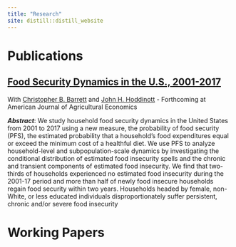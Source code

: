 ```yaml
---
title: "Research"
site: distill::distill_website
---
```

# Publications


## [Food Security Dynamics in the U.S., 2001-2017](files/AJAE MS#22016_manuscript_Jun 2023 Revision.pdf){target="_blank"}

With [Christopher B. Barrett](http://barrett.dyson.cornell.edu/){target="_blank"} and [John H. Hoddinott](https://www.human.cornell.edu/people/jfh246){target="_blank"} - Forthcoming at American Journal of Agricultural Economics

***Abstract***: We study household food security dynamics in the United States from 2001 to 2017 using a new measure, the probability of food security (PFS), the estimated probability that a household’s food expenditures equal or exceed the minimum cost of a healthful diet. We use PFS to analyze household-level and subpopulation-scale dynamics by investigating the conditional distribution of estimated food insecurity spells and the chronic and transient components of estimated food insecurity. We find that two-thirds of households experienced no estimated food insecurity during the 2001-17 period and more than half of newly food insecure households regain food security within two years. Households headed by female, non-White, or less educated individuals disproportionately suffer persistent, chronic and/or severe food
insecurity

<!-- ## [Alcohol Ban and Crime: The ABC's of the Bihar Prohibition](files/EDCC-alcoholban-ms.pdf){target="_blank"} -->

<!-- With [Kalyani Chaudhuri](https://economics.ucdavis.edu/people/kalyanic){target="_blank"}, [Revathy Suryanarayana](https://revathy-suryanarayana.github.io/){target="_blank"} and [Mrithyunjayan Nilayamgode](https://economics.virginia.edu/people/profile/mn4yk){target="_blank"} - Forthcoming at Economic Development \& Cultural Change -->

<!-- ***Abstract***: We studied the relationship between alcohol consumption and crime using the implementation of a statewide total prohibition of alcohol in the Indian state of Bihar in 2016. Testing the theoretical argument that alcohol has differential effects on different kinds of crime, we used a difference-in-differences (DiD) approach and found that the prohibition led to a 0.22 standard deviation point reduction in the reported incidence of violent crimes but had no significant impact on nonviolent crimes. The effect is fairly persistent over time, with the initial impact being large enough that, on average, there is a reduction in violent crime over at least a three-year period following the ban. Heterogeneity tests revealed that the effect on crime was stronger in interior districts and districts with higher baseline alcohol consumption. We also observed stronger effects in districts where a smaller proportion of the population faced religious restrictions on alcohol consumption. Since all these subgroups indicate districts where the ban is likely to have had a larger effect on alcohol availability and consumption, we conclude that the ban affects crime through this channel rather than that of institutional changes. -->


# Working Papers

<!-- ## [Social Norms and Human Capital Investment: Examining the Educational Impacts of Dowry in Rural India](files/Dowry_and_Education.pdf){target="_blank"} -->

<!-- ***Abstract***: This paper examines the consequences of sticky social norms for investments in human capital in the context of dowry payments and educational attainment. Using data from rural India the paper tests for educational impacts of a change in dowry payments brought about by the 1985 amendment to the Dowry Prohibition Act. The empirical strategy uses a Difference-in-differences design along with variation in exposure to the amendment by religion. Findings document a 18\% reduction in education as well dowry paid for exposed females post amendment. Households that experienced the most change in dowry payments exhibit the largest declines in years of education. Dowry and education are considered as signals communicating adherence to traditional norms to explain these results. Declines in educational attainment increase with increases in enforcement capacity, consistent with a backlash against challenged social norms. -->




<!-- ## [Gender differences in tertiary healthcare](files/Gender_healthcare.pdf){target="_blank"} -->

<!-- With [Tarun Jain](https://sites.google.com/virginia.edu/tarunjain/home?authuser=0){target="_blank"} and [Revathy Suryanarayana](https://revathy-suryanarayana.github.io/){target="_blank"} -->

<!-- ***Abstract***: We examine gender differences in access to and service within a publicly financed tertiary healthcare program in Andhra Pradesh India. We use claim-level administrative data from the program to estimate gender differences in access and services. We classify the distance the patient travels as access variables and the time for claim authorization, treatment, and discharge, as well as the amount approved and paid as service variables. We use a regression framework to control for the influence of other patient characteristics, the type of procedure, hospital, and quarter of treatment in making gender comparisons. -->

<!-- ## The Political Economy of Minimum Support Prices -->

<!-- With [Shilpa Aggarwal](https://aggarwalshilpa.wixsite.com/home) and [Ishani Chatterjee](https://economics.ucsd.edu/graduate-program/about/grad-profiles/cohort%202019/Chatterjee-ishani.html) -->

<!-- ***Abstract***:While the distortions from price controls are well-understood in theory, these may be underestimated if the controls are captured for uses beyond fixing market failures. We study this issue in the context of minimum support prices (MSP), the government of India's procurement price of food grains. We find that when a district with a historically larger area under cultivation for a crop is slated to go for elections, the central government announces a higher MSP for that crop. Since government procurement price is the same across the country, the center uses this blunt instrument only when other policy instruments are unavailable, i.e., when the incumbent state government is not aligned with the center. Even small increases in MSP can have large welfare effects as the central government spent nearly 1\% of the GDP on procurement in 2020-21. -->

